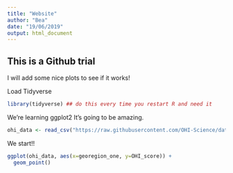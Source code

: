 ```yaml
---
title: "Website"
author: "Bea"
date: "19/06/2019"
output: html_document
---
```


## This is a Github trial

I will add some nice plots to see if it works!

Load Tidyverse
```r
library(tidyverse) ## do this every time you restart R and need it 
```

We're learning ggplot2 It's going to be amazing. 

```r

ohi_data <- read_csv("https://raw.githubusercontent.com/OHI-Science/data-science-training/master/data/OHI_global_data.csv")

```
We start!!

```r
ggplot(ohi_data, aes(x=georegion_one, y=OHI_score)) + 
  geom_point()

```